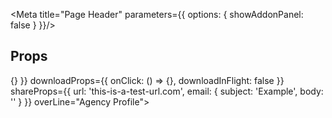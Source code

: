 
<Meta
    title="Page Header"
    parameters={{ options: { showAddonPanel: false } }}/>

## Props
<ArgsTable of={PageHeader} />

<Canvas>
    <Story name='w/ All Toolbar Options'>
        <PageHeader
            title="Department of Homeland Security"
            fyProps={{
                selectedFy: 2020,
                latestFy: 2021,
                handleFyChange: () => {}
            }}
            downloadProps={{
                onClick: () => {},
                downloadInFlight: false
            }}
            shareProps={{
                url: 'this-is-a-test-url.com',
                email: {
                    subject: 'Example',
                    body: ''
                }
            }}
            overLine="Agency Profile">
            <ComingSoon />
        </PageHeader>
    </Story>
    <Story name='w/ Only Share'>
        <PageHeader
            title="Department of Homeland Security"
            shareProps={{
                url: 'this-is-a-test-url.com',
                email: {
                    subject: 'Example',
                    body: ''
                }
            }}
            overLine="Agency Profile">
            <ComingSoon />
        </PageHeader>
    </Story>
</Canvas>